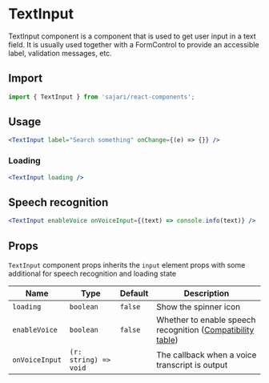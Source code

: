 
<SEO
  title="TextInput"
  description="TextInput component is a component that is used to get user input in a text field. It is usually used together with a FormControl to provide an accessible label, validation messages, etc."
/>

# TextInput

TextInput component is a component that is used to get user input in a text field. It is usually used together with a FormControl to provide an accessible label, validation messages, etc.

## Import

```js
import { TextInput } from 'sajari/react-components';
```

## Usage

```jsx
<TextInput label="Search something" onChange={(e) => {}} />
```

### Loading

```jsx
<TextInput loading />
```

## Speech recognition

```jsx
<TextInput enableVoice onVoiceInput={(text) => console.info(text)} />
```

## Props

`TextInput` component props inherits the `input` element props with some additional for speech recognition and loading state

| Name           | Type                  | Default | Description                                                                                                                      |
| -------------- | --------------------- | ------- | -------------------------------------------------------------------------------------------------------------------------------- |
| `loading`      | `boolean`             | `false` | Show the spinner icon                                                                                                            |
| `enableVoice`  | `boolean`             | `false` | Whether to enable speech recognition ([Compatibility table](https://developer.mozilla.org/en-US/docs/Web/API/SpeechRecognition)) |
| `onVoiceInput` | `(r: string) => void` |         | The callback when a voice transcript is output                                                                                   |
